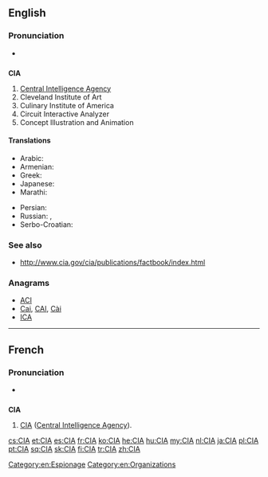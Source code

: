 {{also|cia|cía|cià}}
==English==

===Pronunciation===
* {{IPA|/ˌsiːˌaɪˈeɪ/}}

==={{initialism-old|en}}===
{{wikipedia}}
'''CIA'''

# [[Central Intelligence Agency]]
# Cleveland Institute of Art
# Culinary Institute of America
# Circuit Interactive Analyzer
# Concept Illustration and Animation

====Translations====
{{trans-top|Central Intelligence Agency}}
* Arabic: {{t-|ar|سي أي إي|m|tr=sii 'ay 'ey}}
* Armenian: {{t-|hy|ԿՀՎ|tr=KHV|sc=Armn}}
* Greek: {{t-|el|Κεντρική Υπηρεσία Πληροφοριών|sc=Grek}}
* Japanese: {{t-|ja|シー・アイ・エイ|tr=shī-ai-ei}}
* Marathi: {{t-|mr|सी.आय्.ए.|tr=sī.āy.e|sc=Deva}}
{{trans-mid}}
* Persian: {{t+|fa|سیا|tr=siyâ|sc=fa-Arab}}
* Russian: {{t+|ru|ЦРУ|n|tr=ce-er-ú}},  {{t+|ru|Центральное разведывательное управление|n|tr=Centrál'noje razvédyvatel'noje upravlénije}}
* Serbo-Croatian: {{t-|sh|središnja obavještajna agencija}}
{{trans-bottom}}

===See also===
* http://www.cia.gov/cia/publications/factbook/index.html

===Anagrams===
* [[ACI#English|ACI]]
* [[Cai#English|Cai]], [[CAI#English|CAI]], [[Cài#English|Cài]]
* [[ICA#English|ICA]]

[[Category:en:Espionage]]
[[Category:en:Organizations]]

----

==French==

===Pronunciation===
* {{IPA|/se i a/|lang=fr}}

==={{initialism-old|fr}}===
'''CIA''' {{f}}

# [[CIA]] ([[Central Intelligence Agency]]).

[[cs:CIA]]
[[et:CIA]]
[[es:CIA]]
[[fr:CIA]]
[[ko:CIA]]
[[he:CIA]]
[[hu:CIA]]
[[my:CIA]]
[[nl:CIA]]
[[ja:CIA]]
[[pl:CIA]]
[[pt:CIA]]
[[sq:CIA]]
[[sk:CIA]]
[[fi:CIA]]
[[tr:CIA]]
[[zh:CIA]]